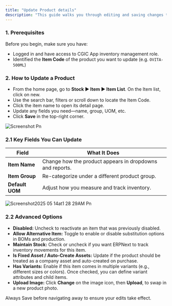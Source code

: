 ```yaml
---
title: "Update Product details"
description: "This guide walks you through editing and saving changes to existing product items in Cgic App—whether you need to tweak the name, adjust stock settings, update pricing, or refresh the product image."
---
```


### **1. Prerequisites**

Before you begin, make sure you have:

- Logged in and have access to CGIC App inventory management role.
- Identified the **Item Code** of the product you want to update (e.g. `OVITA-500ML`)

### **2. How to Update a Product**

- From the home page, go to **Stock ▶️ Item ▶️ Item List**. On the Item list, click on new.
- Use the search bar,  filters or scroll down  to locate the Item Code.
- Click the item name to open its detail page.
- Update any fields you need—name, group, UOM, etc.
- Click **Save** in the top-right corner.

![Screenshot Pn](/Screenshot2025-05-14at1.13.43AM.png)

### **2.1 Key Fields You Can Update**

| Field           | What It Does                                             |
| --------------- | -------------------------------------------------------- |
| **Item Name**   | Change how the product appears in dropdowns and reports. |
| **Item Group**  | Re-categorize under a different product group.           |
| **Default UOM** | Adjust how you measure and track inventory.              |

![Screenshot2025 05 14at1 28 29AM Pn](/images/Screenshot2025-05-14at1.28.29AM.png)

### **2.2 Advanced Options**

- **Disabled:** Uncheck to reactivate an item that was previously disabled.
- **Allow Alternative Item:** Toggle to enable or disable substitution options in BOMs and production.
- **Maintain Stock:** Check or uncheck if you want ERPNext to track inventory movements for this item.
- **Is Fixed Asset / Auto-Create Assets:** Update if the product should be treated as a company asset and auto-created on purchase.
- **Has Variants:** Enable if this item comes in multiple variants (e.g., different sizes or colors). Once checked, you can define variant attributes and child items.
- **Upload Image:** Click **Change** on the image icon, then **Upload**, to swap in a new product photo.

<Tip>
  Always Save before navigating away to ensure your edits take effect.
</Tip>
